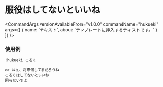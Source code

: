 

# 服役はしてないといいね

<CommandArgs
  versionAvailableFrom="v1.0.0"
  commandName="hukueki"
  args={[
    {
      name: 'テキスト',
      about: 'テンプレートに挿入するテキストです。'
    }
  ]}
/>

### 使用例

`!hukueki こるく`

```
>> ねぇ、将来何してるだろうね
こるくはしてないといいね
困らないでよ
```

